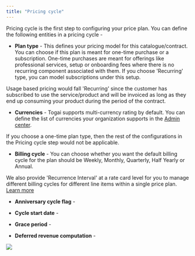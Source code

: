```yaml
---
title: "Pricing cycle"
---
```


Pricing cycle is the first step to configuring your price plan. You can define the following entities in a pricing cycle - 

* **Plan type** - This defines your pricing model for this catalogue/contract. You can choose if this plan is meant for one-time purchase or a subscription. One-time purchases are meant for offerings like professional services, setup or onboarding fees where there is no recurring component associated with them. If you choose 'Recurring' type, you can model subscriptions under this setup. 

<Check>Usage based pricing would fall 'Recurring' since the customer has subscribed to use the service/product and will be invoiced as long as they end up consuming your product during the period of the contract.</Check>

* **Currencies** - Togai supports multi-currency rating by default. You can define the list of currencies your organization supports in the [Admin center](/docs/admin-center).

<Note>If you choose a one-time plan type, then the rest of the configurations in the Pricing cycle step would not be applicable.</Note>

* **Billing cycle** - You can choose whether you want the default billing cycle for the plan should be Weekly, Monthly, Quarterly, Half Yearly or Annual.

<Tip>We also provide 'Recurrence Interval' at a rate card level for you to manage different billing cycles for different line items within a single price plan. [Learn more](/docs/rate-cards#recurrence-interval)</Tip>


* **Anniversary cycle flag** - 

* **Cycle start date** - 

* **Grace period** - 

* **Deferred revenue computation** - 

<Frame caption="Pricing cycle screen">
  <img src="/docs/images/pricing-cycle.png" />
</Frame>